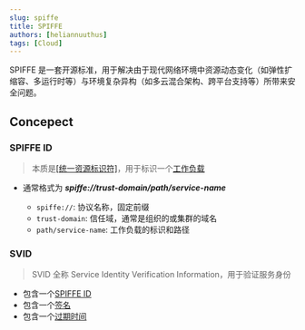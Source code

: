 ```yaml
---
slug: spiffe
title: SPIFFE
authors: [heliannuuthus]
tags: [Cloud]
---
```


SPIFFE 是一套开源标准，用于解决由于现代网络环境中资源动态变化（如弹性扩缩容、多运行时等）与环境复杂异构（如多云混合架构、跨平台支持等）所带来安全问题。

<!-- truncate -->

## Concepect

### SPIFFE ID

> 本质是[[统一资源标识符]](/terms/web#uri)，用于标识一个[工作负载](#Workload)

- 通常格式为 **_spiffe://trust-domain/path/service-name_**

  - `spiffe://`: 协议名称，固定前缀
  - `trust-domain`: 信任域，通常是组织的或集群的域名
  - `path/service-name`: 工作负载的标识和路径

### SVID

> SVID 全称 Service Identity Verification Information，用于验证服务身份

- 包含一个[SPIFFE ID](#SPIFFE-ID)
- 包含一个[签名](#Signature)
- 包含一个[过期时间](#Expiration)
